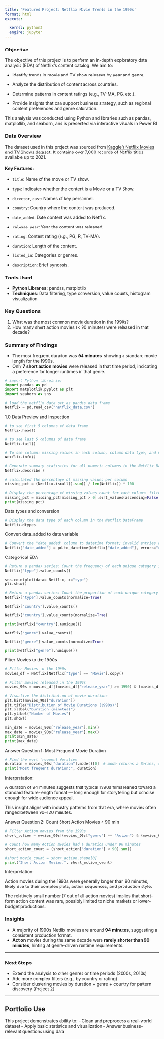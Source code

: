 ```yaml
---
title: 'Featured Project: Netflix Movie Trends in the 1990s'
format: html
execute: 
  
  kernel: python3
  engine: jupyter
---
```


### Objective

The objective of this project is to perform an in-depth exploratory data analysis (EDA) of Netflix’s content catalog. We aim to:

-   Identify trends in movie and TV show releases by year and genre.

-   Analyze the distribution of content across countries.

-   Determine patterns in content ratings (e.g., TV-MA, PG, etc.).

-   Provide insights that can support business strategy, such as regional content preferences and genre saturation.

This analysis was conducted using Python and libraries such as pandas, matplotlib, and seaborn, and is presented via interactive visuals in Power BI

### Data Overview

The dataset used in this project was sourced from [Kaggle’s Netflix Movies and TV Shows dataset](https://www.kaggle.com/shivamb/netflix-shows). It contains over 7,000 records of Netflix titles available up to 2021.

#### Key Features:

-   `title`: Name of the movie or TV show.

-   `type`: Indicates whether the content is a Movie or a TV Show.

-   `director`, `cast`: Names of key personnel.

-   `country`: Country where the content was produced.

-   `date_added`: Date content was added to Netflix.

-   `release_year`: Year the content was released.

-   `rating`: Content rating (e.g., PG, R, TV-MA).

-   `duration`: Length of the content.

-   `listed_in`: Categories or genres.

-   `description`: Brief synopsis.

### Tools Used

-   **Python Libraries**: pandas, matplotlib
-   **Techniques**: Data filtering, type conversion, value counts, histogram visualization

### Key Questions

1.  What was the most common movie duration in the 1990s?
2.  How many short action movies (\< 90 minutes) were released in that decade?

### Summary of Findings

-   The most frequent duration was **94 minutes**, showing a standard movie length for the 1990s.
-   Only **7 short action movies** were released in that time period, indicating a preference for longer runtimes in that genre.

```python
# import Python librairies
import pandas as pd
import matplotlib.pyplot as plt
import seaborn as sns
```

```python
# load the netflix data set as pandas data frame
Netflix = pd.read_csv("netflix_data.csv")
```

1.0 Data Preview and Inspection

```python
# to see first 5 columns of data frame
Netflix.head()
```

```python
# to see last 5 columns of data frame
Netflix.tail()
```

```python
# To see column: missing values in each column, column data type, and memory usage.
Netflix.info()
```

```python
# Generate summary statistics for all numeric columns in the Netflix DataFrame
Netflix.describe()
```

```python
# calculated the percentage of missing values per column 
missing_pct = (Netflix.isnull().sum() / len(Netflix)) * 100
```

```python
# Display the percentage of missing values count for each column: filter only columns with missing values, but since the result is an empty Series
missing_pct = missing_pct[missing_pct > 0].sort_values(ascending=False).round(2) 
print(missing_pct)
```

Data types and conversion

```python
# Display the data type of each column in the Netflix DataFrame
Netflix.dtypes

```

Convert data_added to date variable

```python
# Convert the "date_added" column to datetime format; invalid entries are set to NaT (Not a Time)
Netflix["date_added"] = pd.to_datetime(Netflix["date_added"], errors="coerce")
```

Categorical EDA

```python
# Return a pandas series: Count the frequency of each unique category in the "type" column.
Netflix["type"].value_counts()
```

```python
sns.countplot(data= Netflix, x="type")
plt.show()
```

```python
# Return a pandas series: Count the proportion of each unique category in the "type" column.
Netflix["type"].value_counts(normalize=True)
```

```python
Netflix["country"].value_counts()
```

```python
Netflix["country"].value_counts(normalize=True)
```

```python
print(Netflix["country"].nunique())
```

```python
Netflix["genre"].value_counts()
```

```python
Netflix["genre"].value_counts(normalize=True)
```

```python
print(Netflix["genre"].nunique())
```

Filter Movies to the 1990s

```python
# Filter Movies to the 1990s
movies_df = Netflix[Netflix["type"] == "Movie"].copy()
```

```python
# Filter movies released in the 1990s
movies_90s = movies_df[(movies_df["release_year"] >= 1990) & (movies_df["release_year"] < 2000)]
```

```python
# Visualize the distribution of movie durations
plt.hist(movies_90s["duration"])
plt.title("Distribution of Movie Durations (1990s)")
plt.xlabel("Duration (minutes)")
plt.ylabel("Number of Movies")
plt.show()
```

```python
min_date = movies_90s["release_year"].min()
max_date = movies_90s["release_year"].max()
print(min_date)
print(max_date)
```

Answer Question 1: Most Frequent Movie Duration

```python
# Find the most frequent duration
duration = movies_90s["duration"].mode()[0]  # mode returns a Series, so take the first
print("Most frequent duration:", duration)
```

Interpretation:

A duration of 94 minutes suggests that typical 1990s films leaned toward a standard feature-length format — long enough for storytelling but concise enough for wide audience appeal.

This insight aligns with industry patterns from that era, where movies often ranged between 90–120 minutes.

Answer Question 2: Count Short Action Movies \< 90 min

```python
# Filter Action movies from the 1990s
short_action = movies_90s[(movies_90s["genre"] == "Action") & (movies_90s["duration"] < 90)]

# Count how many Action movies had a duration under 90 minutes
short_action_count = (short_action["duration"] < 90).sum()

#short_movie_count = short_action.shape[0]
print("Short Action Movies:", short_action_count)
```

Interpretation:

Action movies during the 1990s were generally longer than 90 minutes, likely due to their complex plots, action sequences, and production style.

The relatively small number (7 out of all action movies) implies that short-form action content was rare, possibly limited to niche markets or lower-budget productions.

### Insights

-   A majority of 1990s Netflix movies are around **94 minutes**, suggesting a consistent production format.
-   **Action** movies during the same decade were **rarely shorter than 90 minutes**, hinting at genre-driven runtime requirements.

------------------------------------------------------------------------

### Next Steps

-   Extend the analysis to other genres or time periods (2000s, 2010s)
-   Add more complex filters (e.g., by country or rating)
-   Consider clustering movies by duration + genre + country for pattern discovery (Project 2)

------------------------------------------------------------------------

## Portfolio Use

This project demonstrates ability to: - Clean and preprocess a real-world dataset - Apply basic statistics and visualization - Answer business-relevant questions using data
